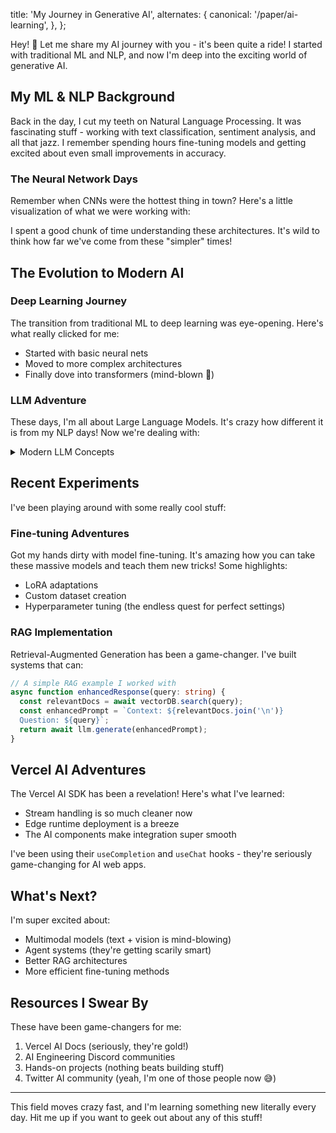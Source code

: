 
  title: 'My Journey in Generative AI',
  alternates: {
    canonical: '/paper/ai-learning',
  },
};

<AnimatedAILearning />

Hey! 👋 Let me share my AI journey with you - it's been quite a ride! I started with traditional ML and NLP, and now I'm deep into the exciting world of generative AI.

## My ML & NLP Background

Back in the day, I cut my teeth on Natural Language Processing. It was fascinating stuff - working with text classification, sentiment analysis, and all that jazz. I remember spending hours fine-tuning models and getting excited about even small improvements in accuracy.

### The Neural Network Days

Remember when CNNs were the hottest thing in town? Here's a little visualization of what we were working with:

<CNNVisualization />

I spent a good chunk of time understanding these architectures. It's wild to think how far we've come from these "simpler" times!

## The Evolution to Modern AI

### Deep Learning Journey
The transition from traditional ML to deep learning was eye-opening. Here's what really clicked for me:

- Started with basic neural nets
- Moved to more complex architectures
- Finally dove into transformers (mind-blown 🤯)

### LLM Adventure

These days, I'm all about Large Language Models. It's crazy how different it is from my NLP days! Now we're dealing with:

<details className="mb-4">
  <summary className="text-gray-600 text-[15px] mb-2">Modern LLM Concepts</summary>
  
  - Prompt engineering (way more art than science!)
  - Context windows (remembering to keep it concise)
  - Token optimization (every token counts!)
  - Temperature tuning (finding that sweet spot between creative and focused)
</details>

## Recent Experiments

I've been playing around with some really cool stuff:

### Fine-tuning Adventures
Got my hands dirty with model fine-tuning. It's amazing how you can take these massive models and teach them new tricks! Some highlights:

- LoRA adaptations
- Custom dataset creation
- Hyperparameter tuning (the endless quest for perfect settings)

### RAG Implementation
Retrieval-Augmented Generation has been a game-changer. I've built systems that can:

```typescript
// A simple RAG example I worked with
async function enhancedResponse(query: string) {
  const relevantDocs = await vectorDB.search(query);
  const enhancedPrompt = `Context: ${relevantDocs.join('\n')}
  Question: ${query}`;
  return await llm.generate(enhancedPrompt);
}
```

## Vercel AI Adventures

The Vercel AI SDK has been a revelation! Here's what I've learned:

- Stream handling is so much cleaner now
- Edge runtime deployment is a breeze
- The AI components make integration super smooth

I've been using their `useCompletion` and `useChat` hooks - they're seriously game-changing for AI web apps.

## What's Next?

I'm super excited about:

- Multimodal models (text + vision is mind-blowing)
- Agent systems (they're getting scarily smart)
- Better RAG architectures
- More efficient fine-tuning methods

## Resources I Swear By

These have been game-changers for me:

1. Vercel AI Docs (seriously, they're gold!)
2. AI Engineering Discord communities
3. Hands-on projects (nothing beats building stuff)
4. Twitter AI community (yeah, I'm one of those people now 😅)

---

This field moves crazy fast, and I'm learning something new literally every day. Hit me up if you want to geek out about any of this stuff! 